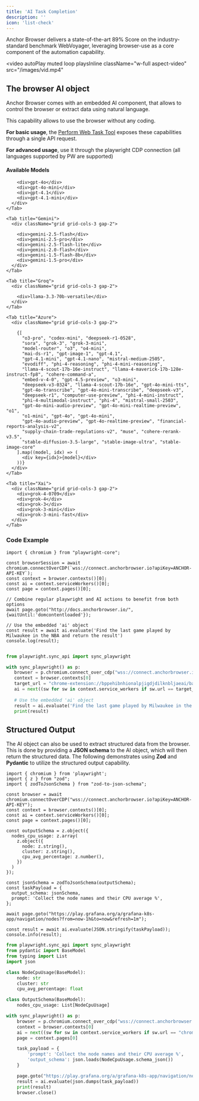 ```yaml
---
title: 'AI Task Completion'
description: ''
icon: 'list-check'
---
```


Anchor Browser delivers a state-of-the-art 89% Score on the industry-standard benchmark WebVoyager, leveraging browser-use as a core component of the automation capability.

<video
  autoPlay
  muted
  loop
  playsInline
  className="w-full aspect-video"
  src="/images/vid.mp4"
></video>

## The browser AI object

Anchor Browser comes with an embedded AI component, that allows to control the browser or extract data using natural language.

This capability allows to use the browser without any coding.

**For basic usage**, the [Perform Web Task Tool](/api-reference/ai-tools/perform-web-task) exposes these capabilities through a single API request.

**For advanced usage**, use it through the playwright CDP connection (all languages supported by PW are supported)

#### Available Models
<Expandable title="Available Models" defaultOpen>
  <Tabs>
    <Tab title="OpenAI">
      <div className="grid grid-cols-3 gap-2">

        <div>gpt-4o</div>
        <div>gpt-4o-mini</div>
        <div>gpt-4.1</div>
        <div>gpt-4.1-mini</div>
      </div>
    </Tab>

    <Tab title="Gemini">
      <div className="grid grid-cols-3 gap-2">

        <div>gemini-2.5-flash</div>
        <div>gemini-2.5-pro</div>
        <div>gemini-2.5-flash-lite</div>
        <div>gemini-2.0-flash</div>
        <div>gemini-1.5-flash-8b</div>
        <div>gemini-1.5-pro</div>
      </div>
    </Tab>

    <Tab title="Groq">
      <div className="grid grid-cols-3 gap-2">

        <div>llama-3.3-70b-versatile</div>
      </div>
    </Tab>

    <Tab title="Azure">
      <div className="grid grid-cols-3 gap-2">

        {[
          "o3-pro", "codex-mini", "deepseek-r1-0528",
          "sora", "grok-3", "grok-3-mini",
          "model-router", "o3", "o4-mini",
          "mai-ds-r1", "gpt-image-1", "gpt-4.1",
          "gpt-4.1-mini", "gpt-4.1-nano", "mistral-medium-2505",
          "evodiff", "phi-4-reasoning", "phi-4-mini-reasoning",
          "llama-4-scout-17b-16e-instruct", "llama-4-maverick-17b-128e-instruct-fp8", "cohere-command-a",
          "embed-v-4-0", "gpt-4.5-preview", "o3-mini",
          "deepseek-v3-0324", "llama-4-scout-17b-16e", "gpt-4o-mini-tts",
          "gpt-4o-transcribe", "gpt-4o-mini-transcribe", "deepseek-v3",
          "deepseek-r1", "computer-use-preview", "phi-4-mini-instruct",
          "phi-4-multimodal-instruct", "phi-4", "mistral-small-2503",
          "gpt-4o-mini-audio-preview", "gpt-4o-mini-realtime-preview", "o1",
          "o1-mini", "gpt-4o", "gpt-4o-mini",
          "gpt-4o-audio-preview", "gpt-4o-realtime-preview", "financial-reports-analysis-v2",
          "supply-chain-trade-regulations-v2", "muse", "cohere-rerank-v3.5",
          "stable-diffusion-3.5-large", "stable-image-ultra", "stable-image-core"
        ].map((model, idx) => (
          <div key={idx}>{model}</div>
        ))}
      </div>
    </Tab>

    <Tab title="Xai">
      <div className="grid grid-cols-3 gap-2">
        <div>grok-4-0709</div>
        <div>grok-4</div>
        <div>grok-3</div>
        <div>grok-3-mini</div>
        <div>grok-3-mini-fast</div>
      </div>
    </Tab>
  </Tabs>
</Expandable>

### Code Example

<CodeGroup>

```tsx node.js
import { chromium } from "playwright-core";

const browserSession = await chromium.connectOverCDP(`wss://connect.anchorbrowser.io?apiKey=ANCHOR-API-KEY`);
const context = browser.contexts()[0];
const ai = context.serviceWorkers()[0];
const page = context.pages()[0];

// Combine regular playwright and AI actions to benefit from both options
await page.goto("http://docs.anchorbrowser.io/", {waitUntil:'domcontentloaded'});

// Use the embedded 'ai' object
const result = await ai.evaluate('Find the last game played by Milwaukee in the NBA and return the result')
console.log(result);

```
```python python

from playwright.sync_api import sync_playwright

with sync_playwright() as p:
   browser = p.chromium.connect_over_cdp("wss://connect.anchorbrowser.io?apiKey=ANCHOR-API-KEY")
   context = browser.contexts[0]
   target_url = "chrome-extension://bppehibnhionalpjigdjdilknbljaeai/background.js"
   ai = next((sw for sw in context.service_workers if sw.url == target_url), None)
            
   # Use the embedded 'ai' object
   result = ai.evaluate('Find the last game played by Milwaukee in the NBA and return the result')
   print(result)

```
</CodeGroup>

## Structured Output

The AI object can also be used to extract structured data from the browser. This is done by providing a **JSON schema** to the AI object, which will then return the structured data.
The following demonstrates using **Zod** and **Pydantic** to utilize the structured output capability.

<CodeGroup>

```tsx node.js
import { chromium } from 'playwright';
import { z } from "zod";
import { zodToJsonSchema } from "zod-to-json-schema";

const browser = await chromium.connectOverCDP("wss://connect.anchorbrowser.io?apiKey=ANCHOR-API-KEY");
const context = browser.contexts()[0];
const ai = context.serviceWorkers()[0];
const page = context.pages()[0];

const outputSchema = z.object({
  nodes_cpu_usage: z.array(
    z.object({
      node: z.string(),
      cluster: z.string(),
      cpu_avg_percentage: z.number(),
    })
  )
});

const jsonSchema = zodToJsonSchema(outputSchema);
const taskPayload = {
  output_schema: jsonSchema,
  prompt: 'Collect the node names and their CPU average %',
};

await page.goto("https://play.grafana.org/a/grafana-k8s-app/navigation/nodes?from=now-1h&to=now&refresh=1m");

const result = await ai.evaluate(JSON.stringify(taskPayload));
console.info(result);
```
```python python
from playwright.sync_api import sync_playwright
from pydantic import BaseModel
from typing import List
import json

class NodeCpuUsage(BaseModel):
    node: str
    cluster: str
    cpu_avg_percentage: float

class OutputSchema(BaseModel):
    nodes_cpu_usage: List[NodeCpuUsage]

with sync_playwright() as p:
    browser = p.chromium.connect_over_cdp("wss://connect.anchorbrowser.io?apiKey=ANCHOR-API-KEY")
    context = browser.contexts[0]
    ai = next((sw for sw in context.service_workers if sw.url == "chrome-extension://bppehibnhionalpjigdjdilknbljaeai/background.js"), None)
    page = context.pages[0]

    task_payload = {
        'prompt': 'Collect the node names and their CPU average %',
        'output_schema': json.loads(NodeCpuUsage.schema_json())
    }

    page.goto("https://play.grafana.org/a/grafana-k8s-app/navigation/nodes?from=now-1h&to=now&refresh=1m")
    result = ai.evaluate(json.dumps(task_payload))
    print(result)
    browser.close()

```
</CodeGroup>